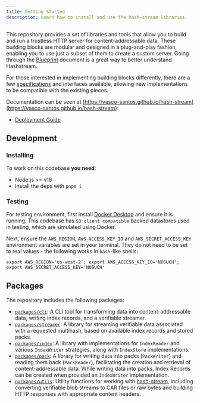 ```yaml
---
title: Getting Started
description: Learn how to install and use the hash-stream libraries.
---
```


This repository provides a set of libraries and tools that allow you to build and run a trustless HTTP server for content-addressable data. These building blocks are modular and designed in a plug-and-play fashion, enabling you to use just a subset of them to create a custom server. Going through the [Blueprint](/intro/blueprint) document is a great way to better understand Hashstream.

For those interested in implementing building blocks differently, there are a few [specifications](/specs) and interfaces available, allowing new implementations to be compatible with the existing pieces.

Documentation can be seen at [https://vasco-santos.github.io/hash-stream](https://vasco-santos.github.io/hash-stream):

- [Deployment Guide](/guides/deployment)

## Development

### Installing

To work on this codebase **you need**:

- Node.js >= v18
- Install the deps with `pnpm i`

### Testing

For testing environment, first install [Docker Desktop](https://www.docker.com/) and ensure it is running. This codebase has `S3 client compatible` backed datastores used in testing, which are simulated using Docker.

Next, ensure the `AWS_REGION`, `AWS_ACCESS_KEY_ID` and `AWS_SECRET_ACCESS_KEY` environment variables are set in your terminal. They do
not need to be set to real values - the following works in `bash`-like shells:

```
export AWS_REGION='us-west-2'; export AWS_ACCESS_KEY_ID='NOSUCH'; export AWS_SECRET_ACCESS_KEY='NOSUCH'
```

## Packages

The repository includes the following packages:

- [`packages/cli`](./packages/cli/): A CLI tool for transforming data into content-addressable data, writing index records, and a verifiable streamer.
- [`packages/streamer`](./packages/streamer/): A library for streaming verifiable data associated with a requested multihash, based on available index records and stored packs.
- [`packages/index`](./packages/index/): A library with implementations for `IndexReader` and various `IndexWriter` strategies, along with `IndexStore` implementations.
- [`packages/pack`](./packages/pack/): A library for writing data into packs (`PackWriter`) and reading them back (`PackReader`), facilitating the creation and retrieval of content-addressable data. While writing data into packs, Index Records can be created when provided an `IndexWriter` implementation.
- [`packages/utils`](./packages/utils/): Utility functions for working with [hash-stream](https://github.com/vasco-santos/hash-stream), including converting verifiable blob streams to CAR files or raw bytes and building HTTP responses with appropriate content headers.
